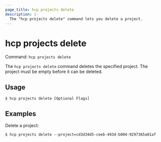 ```yaml
---
page_title: hcp projects delete
description: |-
  The "hcp projects delete" command lets you delete a project.
---
```


# hcp projects delete

Command: `hcp projects delete` 

The `hcp projects delete` command deletes the specified project. The project
must be empty before it can be deleted.

## Usage

```shell-session
$ hcp projects delete [Optional Flags]
```

## Examples

Delete a project:

```shell-session
$ hcp projects delete --project=cd3d34d5-ceeb-493d-b004-9297365a01af
```

